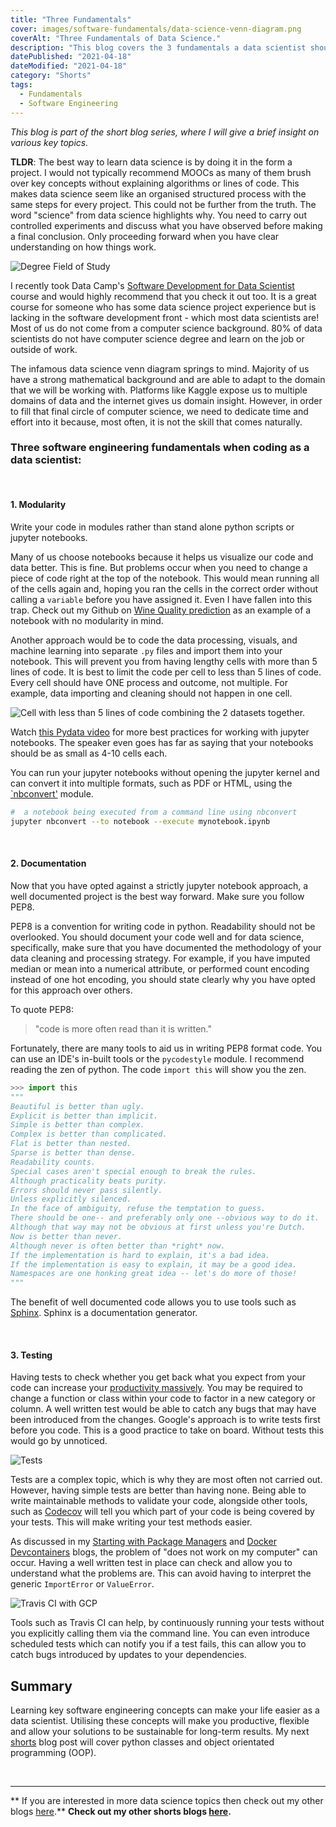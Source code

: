 ```yaml
---
title: "Three Fundamentals"
cover: images/software-fundamentals/data-science-venn-diagram.png
coverAlt: "Three Fundamentals of Data Science."
description: "This blog covers the 3 fundamentals a data scientist should be aware of, especially when coming from another field of study."
datePublished: "2021-04-18"
dateModified: "2021-04-18"
category: "Shorts"
tags:
  - Fundamentals
  - Software Engineering
---
```


<!-- markdownlint-disable-->


*This blog is part of the short blog series, where I will give a brief insight on various key topics.*

**TLDR**: The best way to learn data science is by doing it in the form a project. I would not typically recommend MOOCs as many of them brush over key concepts without explaining algorithms or lines of code. This makes data science seem like an organised structured process with the same steps for every project. This could not be further from the truth. The word "science" from data science highlights why. You need to carry out controlled experiments and discuss what you have observed before making a final conclusion. Only proceeding forward when you have clear understanding on how things work. 

![Degree Field of Study](./images/software-fundamentals/degree-field-study.png)

I recently took Data Camp's [Software Development for Data Scientist](https://campus.datacamp.com/courses/software-engineering-for-data-scientists-in-python/software-engineering-data-science?ex=1) course and would highly recommend that you check it out too. It is a great course for someone who has some data science project experience but is lacking in the software development front - which most data scientists are! Most of us do not come from a computer science background. 80% of data scientists do not have computer science degree and learn on the job or outside of work. 


The infamous data science venn diagram springs to mind. Majority of us have a strong mathematical background and are able to adapt to the domain that we will be working with. Platforms like Kaggle expose us to multiple domains of data and the internet gives us domain insight. However, in order to fill that final circle of computer science, we need to dedicate time and effort into it because, most often, it is not the skill that comes naturally.  


### Three software engineering fundamentals when coding as a data scientist:

<br/>

#### 1. Modularity
Write your code in modules rather than stand alone python scripts or jupyter notebooks.

Many of us choose notebooks because it helps us visualize our code and data better. This is fine. But problems occur when you need to change a piece of code right at the top of the notebook. This would mean running all of the cells again and, hoping you ran the cells in the correct order without calling a `variable` before you have assigned it. Even I have fallen into this trap. Check out my Github on [Wine Quality prediction](https://github.com/ashishthanki/MLProjects/blob/master/SupervisedLearning/WineData/Predicting_Wine_Quality.ipynb) as an example of a notebook with no modularity in mind.

Another approach would be to code the data processing, visuals, and machine learning into separate `.py` files and import them into your notebook. This will prevent you from having lengthy cells with more than 5 lines of code. It is best to limit the code per cell to less than 5 lines of code. Every cell should have ONE process and outcome, not multiple. For example, data importing and cleaning should not happen in one cell. 

![Cell with less than 5 lines of code combining the 2 datasets together.](./images/software-fundamentals/combine-dataset.PNG)

Watch [this Pydata video](https://www.youtube.com/watch?v=2QLgf2YLlus) for more best practices for working with jupyter notebooks. The speaker even goes has far as saying that your notebooks should be as small as 4-10 cells each. 

You can run your jupyter notebooks without opening the jupyter kernel and can convert it into multiple formats, such as PDF or HTML, using the [`nbconvert'](https://nbconvert.readthedocs.io/en/latest/index.html) module.

```bash noLineNumbers
#  a notebook being executed from a command line using nbconvert
jupyter nbconvert --to notebook --execute mynotebook.ipynb
```
<br/>

#### 2. Documentation
Now that you have opted against a strictly jupyter notebook approach, a well documented project is the best way forward. Make sure you follow PEP8.

PEP8 is a convention for writing code in python. Readability should not be overlooked. You should document your code well and for data science, specifically, make sure that you have documented the methodology of your data cleaning and processing strategy. For example, if you have imputed median or mean into a numerical attribute, or performed count encoding instead of one hot encoding, you should state clearly why you have opted for this approach over others.

To quote PEP8:
> "code is more often read than it is written."

Fortunately, there are many tools to aid us in writing PEP8 format code. You can use an IDE's in-built tools or the `pycodestyle` module. I recommend reading the zen of python. The code `import this` will show you the zen. 

```py noLineNumbers
>>> import this
"""
Beautiful is better than ugly.
Explicit is better than implicit.
Simple is better than complex.
Complex is better than complicated.
Flat is better than nested.
Sparse is better than dense.
Readability counts.
Special cases aren't special enough to break the rules.
Although practicality beats purity.
Errors should never pass silently.
Unless explicitly silenced.
In the face of ambiguity, refuse the temptation to guess.
There should be one-- and preferably only one --obvious way to do it.
Although that way may not be obvious at first unless you're Dutch.
Now is better than never.
Although never is often better than *right* now.
If the implementation is hard to explain, it's a bad idea.
If the implementation is easy to explain, it may be a good idea.
Namespaces are one honking great idea -- let's do more of those!
"""
```

The benefit of well documented code allows you to use tools such as [Sphinx](https://pypi.org/project/Sphinx/). Sphinx is a documentation generator.

<br/>

#### 3. Testing

Having tests to check whether you get back what you expect from your code can increase your [productivity massively](https://realpython.com/python-testing/). You may be required to change a function or class within your code to factor in a new category or column. A well written test would be able to catch any bugs that may have been introduced from the changes. Google's approach is to write tests first before you code. This is a good practice to take on board. Without tests this would go by unnoticed. 

![Tests](./images/software-fundamentals/tests.jpg)

Tests are a complex topic, which is why they are most often not carried out. However, having simple tests are better than having none. Being able to write maintainable methods to validate your code, alongside other tools, such as [Codecov](https://about.codecov.io/) will tell you which part of your code is being covered by your tests. This will make writing your test methods easier.

As discussed in my [Starting with Package Managers](./Starting-with-Package-Managers) and [Docker Devcontainers](./Docker-Devcontainers) blogs, the problem of "does not work on my computer" can occur. Having a well written test in place can check and allow you to understand what the problems are. This can avoid having to interpret the generic `ImportError` or `ValueError`.

![Travis CI with GCP](./images/software-fundamentals/continuous-delivery-with-travis-ci.png)

Tools such as Travis CI can help, by continuously running your tests without you explicitly calling them via the command line. You can even introduce scheduled tests which can notify you if a test fails, this can allow you to catch bugs introduced by updates to your dependencies.

## Summary

Learning key software engineering concepts can make your life easier as a data scientist. Utilising these concepts will make you productive, flexible and allow your solutions to be sustainable for long-term results. My next [shorts](./tags/shorts) blog post will cover python classes and object orientated programming (OOP).

<br/>

--- 

** If you are interested in more data science topics then check out my other blogs [here](./).**
**Check out my other shorts blogs [here](./category/Shorts).**
